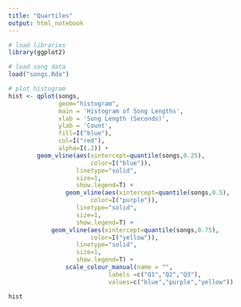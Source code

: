 ```yaml
---
title: "Quartiles"
output: html_notebook
---
```


```r
# load libraries
library(ggplot2)
```

```r
# load song data
load("songs.Rda")
```

```r
# plot histogram
hist <- qplot(songs,
              geom="histogram",
              main = 'Histogram of Song Lengths',
              xlab = 'Song Length (Seconds)',
              ylab = 'Count',
              fill=I("blue"),
              col=I("red"),
              alpha=I(.2)) +
        geom_vline(aes(xintercept=quantile(songs,0.25),
                       color=I("blue")),
                   linetype="solid",
                   size=1,
                   show.legend=T) +
				geom_vline(aes(xintercept=quantile(songs,0.5),
                       color=I("purple")),
                   linetype="solid",
                   size=1,
                   show.legend=T) +
  			geom_vline(aes(xintercept=quantile(songs,0.75),
                       color=I("yellow")),
                   linetype="solid",
                   size=1,
                   show.legend=T) + 
				scale_colour_manual(name = "",
                            labels =c("Q1","Q2","Q3"),
                            values=c("blue","purple","yellow"))

hist
```